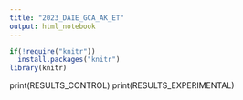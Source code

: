 ```yaml
---
title: "2023_DAIE_GCA_AK_ET"
output: html_notebook
---
```

```r
if(!require("knitr"))
  install.packages("knitr")
library(knitr)
```

print(RESULTS_CONTROL)
print(RESULTS_EXPERIMENTAL)



